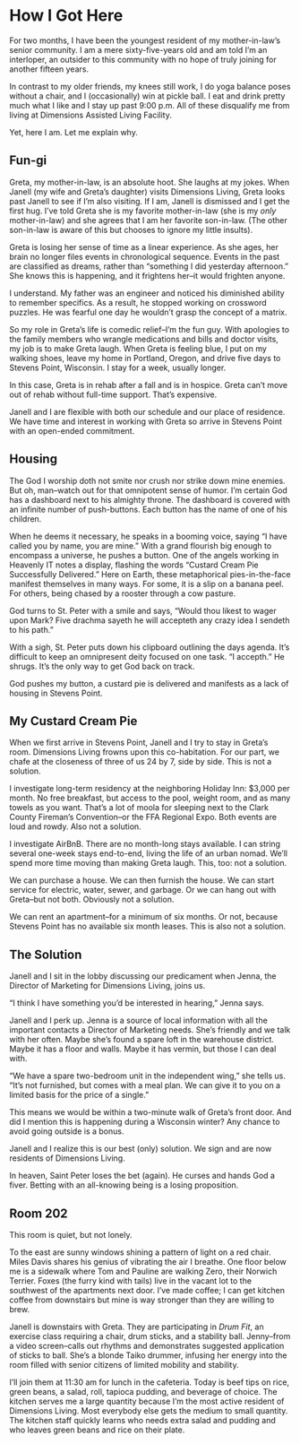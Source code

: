 # How I Got Here {.unnumbered}

For two months, I have been the youngest resident of my mother-in-law's senior community. I am a mere sixty-five-years old and am told I'm an interloper, an outsider to this community with no hope of truly joining for another fifteen years.

In contrast to my older friends, my knees still work, I do yoga balance poses without a chair, and I (occasionally) win at pickle ball. I eat and drink pretty much what I like and I stay up past 9:00 p.m. All of these disqualify me from living at Dimensions Assisted Living Facility.

Yet, here I am. Let me explain why.

## **Fun-gi**

Greta, my mother-in-law, is an absolute hoot. She laughs at my jokes. When Janell (my wife and Greta's daughter) visits Dimensions Living, Greta looks past Janell to see if I'm also visiting. If I am, Janell is dismissed and I get the first hug. I've told Greta she is my favorite mother-in-law (she is my *only* mother-in-law) and she agrees that I am her favorite son-in-law. (The other son-in-law is aware of this but chooses to ignore my little insults).

Greta is losing her sense of time as a linear experience. As she ages, her brain no longer files events in chronological sequence. Events in the past are classified as dreams, rather than "something I did yesterday afternoon." She knows this is happening, and it frightens her--it would frighten anyone.

I understand. My father was an engineer and noticed his diminished ability to remember specifics. As a result, he stopped working on crossword puzzles. He was fearful one day he wouldn't grasp the concept of a matrix.

So my role in Greta's life is comedic relief--I'm the fun guy. With apologies to the family members who wrangle medications and bills and doctor visits, my job is to make Greta laugh. When Greta is feeling blue, I put on my walking shoes, leave my home in Portland, Oregon, and drive five days to Stevens Point, Wisconsin. I stay for a week, usually longer.

In this case, Greta is in rehab after a fall and is in hospice. Greta can't move out of rehab without full-time support. That's expensive.

Janell and I are flexible with both our schedule and our place of residence. We have time and interest in working with Greta so arrive in Stevens Point with an open-ended commitment.

## **Housing**

The God I worship doth not smite nor crush nor strike down mine enemies. But oh, man--watch out for that omnipotent sense of humor. I'm certain God has a dashboard next to his almighty throne. The dashboard is covered with an infinite number of push-buttons. Each button has the name of one of his children.

When he deems it necessary, he speaks in a booming voice, saying "I have called you by name, you are mine." With a grand flourish big enough to encompass a universe, he pushes a button. One of the angels working in Heavenly IT notes a display, flashing the words "Custard Cream Pie Successfully Delivered." Here on Earth, these metaphorical pies-in-the-face manifest themselves in many ways. For some, it is a slip on a banana peel. For others, being chased by a rooster through a cow pasture.

God turns to St. Peter with a smile and says, "Would thou likest to wager upon Mark? Five drachma sayeth he will accepteth any crazy idea I sendeth to his path."

With a sigh, St. Peter puts down his clipboard outlining the days agenda. It's difficult to keep an omnipresent deity focused on one task. "I accepth." He shrugs. It's the only way to get God back on track.

God pushes my button, a custard pie is delivered and manifests as a lack of housing in Stevens Point.

## My Custard Cream Pie

When we first arrive in Stevens Point, Janell and I try to stay in Greta's room. Dimensions Living frowns upon this co-habitation. For our part, we chafe at the closeness of three of us 24 by 7, side by side. This is not a solution.

I investigate long-term residency at the neighboring Holiday Inn: \$3,000 per month. No free breakfast, but access to the pool, weight room, and as many towels as you want. That's a lot of moola for sleeping next to the Clark County Fireman's Convention--or the FFA Regional Expo. Both events are loud and rowdy. Also not a solution.

I investigate AirBnB. There are no month-long stays available. I can string several one-week stays end-to-end, living the life of an urban nomad. We'll spend more time moving than making Greta laugh. This, too: not a solution.

We can purchase a house. We can then furnish the house. We can start service for electric, water, sewer, and garbage. Or we can hang out with Greta--but not both. Obviously not a solution.

We can rent an apartment--for a minimum of six months. Or not, because Stevens Point has no available six month leases. This is also not a solution.

## **The Solution**

Janell and I sit in the lobby discussing our predicament when Jenna, the Director of Marketing for Dimensions Living, joins us.

"I think I have something you'd be interested in hearing," Jenna says.

Janell and I perk up. Jenna is a source of local information with all the important contacts a Director of Marketing needs. She's friendly and we talk with her often. Maybe she's found a spare loft in the warehouse district. Maybe it has a floor and walls. Maybe it has vermin, but those I can deal with.

"We have a spare two-bedroom unit in the independent wing," she tells us. "It's not furnished, but comes with a meal plan. We can give it to you on a limited basis for the price of a single."

This means we would be within a two-minute walk of Greta's front door. And did I mention this is happening during a Wisconsin winter? Any chance to avoid going outside is a bonus.

Janell and I realize this is our best (only) solution. We sign and are now residents of Dimensions Living.

In heaven, Saint Peter loses the bet (again). He curses and hands God a fiver. Betting with an all-knowing being is a losing proposition.

## Room 202

This room is quiet, but not lonely.

To the east are sunny windows shining a pattern of light on a red chair. Miles Davis shares his genius of vibrating the air I breathe. One floor below me is a sidewalk where Tom and Pauline are walking Zero, their Norwich Terrier. Foxes (the furry kind with tails) live in the vacant lot to the southwest of the apartments next door. I've made coffee; I can get kitchen coffee from downstairs but mine is way stronger than they are willing to brew.

Janell is downstairs with Greta. They are participating in *Drum Fit*, an exercise class requiring a chair, drum sticks, and a stability ball. Jenny--from a video screen--calls out rhythms and demonstrates suggested application of sticks to ball. She's a blonde Taiko drummer, infusing her energy into the room filled with senior citizens of limited mobility and stability.

I'll join them at 11:30 am for lunch in the cafeteria. Today is beef tips on rice, green beans, a salad, roll, tapioca pudding, and beverage of choice. The kitchen serves me a large quantity because I'm the most active resident of Dimensions Living. Most everybody else gets the medium to small quantity. The kitchen staff quickly learns who needs extra salad and pudding and who leaves green beans and rice on their plate.
